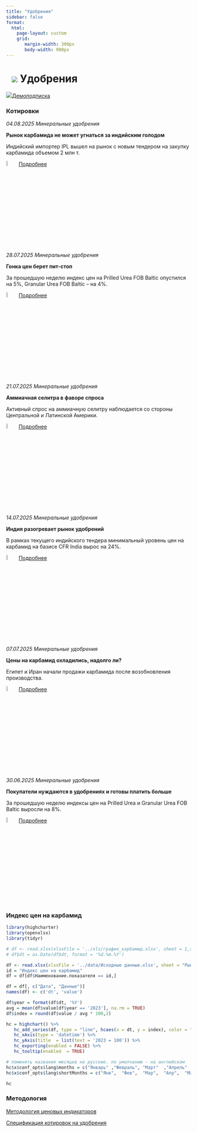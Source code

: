 ```yaml
---
title: "Удобрения"
sidebar: false
format: 
  html:
    page-layout: custom
    grid:
       margin-width: 300px
       body-width: 900px
---
```


# ![](../images/icon-agro.svg) Удобрения {.my-custom-class style="margin-left:3%;"}

![](../images/icon-subscription.svg)[Демоподписка](../demo-subscription.qmd)

::::: {.grid style="margin-left:0%"}
::: {.g-col-12 .g-col-sm-12 .g-col-xs-12 .g-col-xl-6 .g-col-md-6 .g-col-lg-6}
### Котировки

*04.08.2025 Минеральные удобрения*

**Рынок карбамида не может угнаться за индийским голодом**

Индийский импортер IPL вышел на рынок с новым тендером на закупку карбамида объемом 2 млн т. 

![](../images/icon-locker.svg){width="6%"} [Подробнее](../demo-subscription.qmd)


*28.07.2025 Минеральные удобрения*

**Гонка цен берет пит-стоп**

За прошедшую неделю индекс цен на Prilled Urea FOB Baltic опустился на 5%, Granular Urea FOB Baltic – на 4%.

![](../images/icon-locker.svg){width="6%"} [Подробнее](../demo-subscription.qmd)

*21.07.2025 Минеральные удобрения*

**Аммиачная селитра в фаворе спроса**

Активный спрос на аммиачную селитру наблюдается со стороны Центральной и Латинской Америки.

![](../images/icon-locker.svg){width="6%"} [Подробнее](../demo-subscription.qmd)

*14.07.2025 Минеральные удобрения*

**Индия разогревает рынок удобрений**

В рамках текущего индийского тендера минимальный уровень цен на карбамид на базисе CFR India вырос на 24%.

![](../images/icon-locker.svg){width="6%"} [Подробнее](../demo-subscription.qmd)

*07.07.2025 Минеральные удобрения*

**Цены на карбамид охладились, надолго ли?**

Египет и Иран начали продажи карбамида после возобновления производства.

![](../images/icon-locker.svg){width="6%"} [Подробнее](../demo-subscription.qmd)

*30.06.2025 Минеральные удобрения*

**Покупатели нуждаются в удобрениях и готовы платить больше**

За прошедшую неделю индексы цен на Prilled Urea и Granular Urea FOB Baltic выросли на 8%.

![](../images/icon-locker.svg){width="6%"} [Подробнее](../demo-subscription.qmd)
:::

::: {.g-col-12 .g-col-sm-12 .g-col-xs-12 .g-col-xl-6 .g-col-md-6 .g-col-lg-6}
### Индекс цен на карбамид

```r

library(highcharter)
library(openxlsx)
library(tidyr)

# df <- read.xlsx(xlsxFile = '../xls/график_карбамид.xlsx', sheet = 1,startRow = 1, detectDates = TRUE) 
# df$dt = as.Date(df$dt, format = '%d.%m.%Y')

df <- read.xlsx(xlsxFile = '../data/Исходные данные.xlsx', sheet = "Рынки", detectDates = TRUE)
id = "Индекс цен на карбамид"
df = df[df$Наименование.показателя == id,]

df = df[, c("Дата", "Данные")]
names(df) <- c('dt', 'value')

df$year = format(df$dt, '%Y')
avg = mean(df$value[df$year == '2023'], na.rm = TRUE)
df$index = round(df$value / avg * 100,2)

hc = highchart() %>% 
   hc_add_series(df, type = "line", hcaes(x = dt, y = index), color = "#1A4AFC", name = "Индекс цен на карбамид", marker = list(enabled = FALSE)) %>% 
   hc_xAxis(type = 'datetime') %>% 
   hc_yAxis(title  = list(text = '2023 = 100')) %>% 
   hc_exporting(enabled = FALSE) %>% 
   hc_tooltip(enabled  = TRUE)

# поменять названия месяцев на русские. по умолчанию - на английском
hc$x$conf_opts$lang$months = c("Январь"	,"Февраль",	"Март"	,"Апрель"	,"Май",	"Июнь", "Июль",	"Август",	"Сентябрь",	"Октябрь",	"Ноябрь",	"Декабрь")
hc$x$conf_opts$lang$shortMonths = c("Янв", 	"Фев",	"Мар",	"Апр",	"Май",	"Июн",	"Июл",	"Авг",	"Сен",	"Окт",	"Ноя",	"Дек")

hc

```
:::
:::::

### Методология

[Методология ценовых индикаторов](../methodology/methodology-benchmark-pbc.qmd)

[Спецификация котировок на удобрения](../methodology/specs-fertilizers.qmd)
